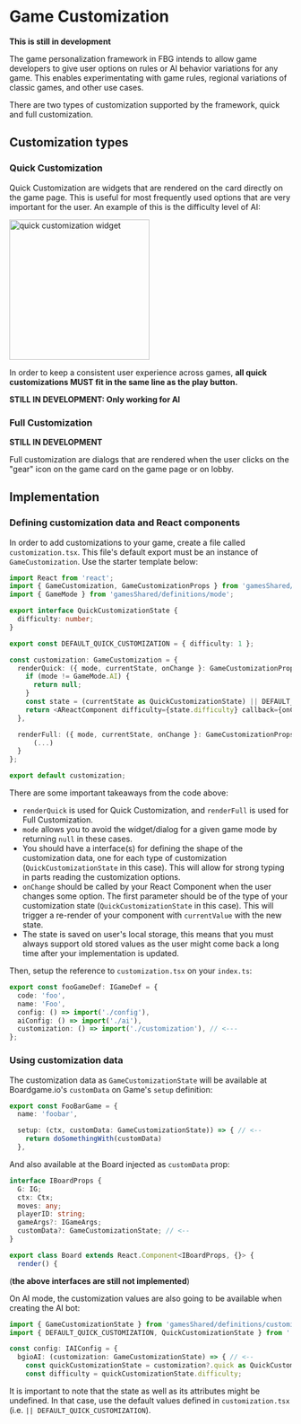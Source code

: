 
<Meta title="Documentation/Game Customization" />

# Game Customization 

**This is still in development**

The game personalization framework in FBG intends to allow game developers 
to give user options on rules or AI behavior variations for any game. This enables 
experimentating with game rules, regional variations of classic
games, and other use cases.

There are two types of customization supported by the framework, quick and 
full customization.

## Customization types

### Quick Customization

Quick Customization are widgets that are rendered on the card directly on the
game page. This is useful for most frequently used options that are
very important for the user. An example of this is the difficulty level of AI:

<img src="https://i.imgur.com/7ftok4q.png" alt="quick customization widget" height="250"/>

In order to keep a consistent user experience across games, **all quick customizations MUST fit in the same line as the play button.**

**STILL IN DEVELOPMENT: Only working for AI**

### Full Customization

**STILL IN DEVELOPMENT**

Full customization are dialogs that are rendered when the user clicks on the "gear" icon on 
the game card on the game page or on lobby.


## Implementation

### Defining customization data and React components

In order to add customizations to your game, create a file called `customization.tsx`.
This file's default export must be an instance of `GameCustomization`.
Use the starter template below:

```typescript
import React from 'react';
import { GameCustomization, GameCustomizationProps } from 'gamesShared/definitions/customization';
import { GameMode } from 'gamesShared/definitions/mode';

export interface QuickCustomizationState {
  difficulty: number;
}

export const DEFAULT_QUICK_CUSTOMIZATION = { difficulty: 1 };

const customization: GameCustomization = {
  renderQuick: ({ mode, currentState, onChange }: GameCustomizationProps) => {
    if (mode != GameMode.AI) {
      return null;
    }
    const state = (currentState as QuickCustomizationState) || DEFAULT_QUICK_CUSTOMIZATION;
    return <AReactComponent difficulty={state.difficulty} callback={onChange} />
  },

  renderFull: ({ mode, currentState, onChange }: GameCustomizationProps) => {
      (...)
  }
};

export default customization;
```

There are some important takeaways from the code above:
- `renderQuick` is used for Quick Customization, and `renderFull` is used for Full Customization.
- `mode` allows you to avoid the widget/dialog for a given game mode by returning `null` in these cases.
- You should have a interface(s) for defining the shape of the customization data, one for each type of customization (`QuickCustomizationState` in this case). This will allow for strong typing in parts reading the customization options.
- `onChange` should be called by your React Component when the user changes some option. The first parameter should be of the type of your customization state (`QuickCustomizationState` in this case). This will trigger a re-render of your component with `currentValue` with the new state.
- The state is saved on user's local storage, this means that you must always support old stored values as the user might come back a long time after your implementation is updated.

Then, setup the reference to `customization.tsx` on your `index.ts`:
```typescript
export const fooGameDef: IGameDef = {
  code: 'foo',
  name: 'Foo',
  config: () => import('./config'),
  aiConfig: () => import('./ai'),
  customization: () => import('./customization'), // <---
};
```

### Using customization data

The customization data as `GameCustomizationState` will be available at Boardgame.io's `customData` on Game's `setup` definition:
```typescript
export const FooBarGame = {
  name: 'foobar',

  setup: (ctx, customData: GameCustomizationState)) => { // <--
    return doSomethingWith(customData) 
  },
```

And also available at the Board injected as `customData` prop:

```typescript
interface IBoardProps {
  G: IG;
  ctx: Ctx;
  moves: any;
  playerID: string;
  gameArgs?: IGameArgs;
  customData?: GameCustomizationState; // <--
}

export class Board extends React.Component<IBoardProps, {}> {
  render() {
```

(**the above interfaces are still not implemented**)

On AI mode, the customization values are also going to be available when creating the AI bot:

```typescript
import { GameCustomizationState } from 'gamesShared/definitions/customization';
import { DEFAULT_QUICK_CUSTOMIZATION, QuickCustomizationState } from './customization';

const config: IAIConfig = {
  bgioAI: (customization: GameCustomizationState) => { // <--
    const quickCustomizationState = customization?.quick as QuickCustomizationState || DEFAULT_QUICK_CUSTOMIZATION;
    const difficulty = quickCustomizationState.difficulty;
```

It is important to note that the state as well as its attributes might be undefined. In that case, use the default values defined in `customization.tsx` (i.e. `|| DEFAULT_QUICK_CUSTOMIZATION`).